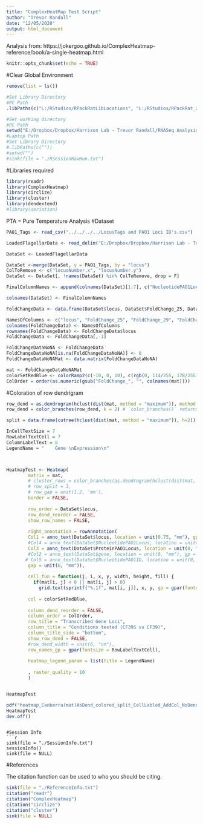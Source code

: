 ```yaml
---
title: "ComplexHeatMap Test Script"
author: "Trevor Randall"
date: "12/05/2020"
output: html_document
---
```


Analysis from: https://jokergoo.github.io/ComplexHeatmap-reference/book/a-single-heatmap.html

```r
knitr::opts_chunk$set(echo = TRUE)
```


#Clear Global Environment
```r
remove(list = ls())
```


```r
#Set Library Directory
#PC Path
.libPaths(c("L:/RStudios/RPackRatLibLocations", "L:/RStudios/RPackRat_2019_04_DESEQLibs"))

#Set working directory
#PC Path
setwd("E:/Dropbox/Dropbox/Harrison Lab - Trevor Randall/RNASeq Analysis/RNASeqAnlyPkrat_2020_03/CF39vsCF39S/Pure Temperature Analysis Comparisons/Individual Heatmaps/Heat Maps")
#Laptop Path
#Set Library Directory
#.libPaths(c(""))
#setwd("")
#sink(file = "./RSessionRawRun.txt") 
``` 


#Libraries required
```r
library(readr)
library(ComplexHeatmap)
library(circlize)
library(cluster)
library(dendextend)
#library(seriation)
```

PTA = Pure Temperature Analysis
#Dataset
```r
PAO1_Tags <- read_csv("../../../../LocusTags and PAO1 Loci ID's.csv")

LoadedFlagellarData <- read_delim("E:/Dropbox/Dropbox/Harrison Lab - Trevor Randall/RNASeq Analysis/RNASeqAnlyPkrat_2020_03/CF39vsCF39S/Pure Temperature Analysis Comparisons/Individual Heatmaps/Cut Data Sets/Flagella Genes Full Dataset.txt", "\t", escape_double = FALSE, trim_ws = TRUE)

DataSet <- LoadedFlagellarData

DataSet <-merge(DataSet, y = PAO1_Tags, by = "locus")
ColToRemove <- c("locusNumber.x", "locusNumber.y")
DataSet <- DataSet[, !names(DataSet) %in% ColToRemove, drop = F]

FinalColumnNames <- append(colnames(DataSet)[1:7], c("NucleotidePAO1Locus", "NucleotidePAO1ID", "ProteinPAO1Locus", "ProteinPAO1ID"))

colnames(DataSet) <- FinalColumnNames

```

<!-- Names of Columns = "FoldChange_25C", "FoldChange_29C", "FoldChange_33C", "FoldChange_37C", "FoldChange_41C" -->
<!-- ```{r} -->
<!-- DataSet$FoldChange_25C <- NULL -->
<!-- DataSet$FoldChange_29C <- NULL -->
<!-- ``` -->


```r
FoldChangeData <- data.frame(DataSet$locus, DataSet$FoldChange_25, DataSet$FoldChange_29, DataSet$FoldChange_33, DataSet$FoldChange_37, DataSet$FoldChange_41)

NamesOfColumns <- c("locus", "FoldChange_25", "FoldChange_29", "FoldChange_33", "FoldChange_37", "FoldChange_41")
colnames(FoldChangeData) <- NamesOfColumns
rownames(FoldChangeData) <- FoldChangeData$locus
FoldChangeData <- FoldChangeData[,-1]
```


```r
FoldChangeDataNoNA <- FoldChangeData
FoldChangeDataNoNA[is.na(FoldChangeDataNoNA)] <- 0
FoldChangeDataNoNAMat <- data.matrix(FoldChangeDataNoNA)
```

```r
mat <- FoldChangeDataNoNAMat
colorSetRedBlue <- colorRamp2(c(-10, 0, 10), c(rgb(0, 114/255, 178/255), "white", rgb(213/255, 94/255, 0))) #First color is Blue and second is Vermillion from the Nature Colorblind palette
ColOrder = order(as.numeric(gsub("FoldChange_", "", colnames(mat))))
```

#Coloration of row dendrigram
```r
row_dend = as.dendrogram(hclust(dist(mat, method = "maximum")), method = "complete")
row_dend = color_branches(row_dend, k = 2) # `color_branches()` returns a dendrogram object

split = data.frame(cutree(hclust(dist(mat, method = "maximum")), h=2))

```

```r
InCellTextSize = 7
RowLabelTextCell = 7
ColumnLabelText = 8
LegendName = "    Gene \nExpression\n"



HeatmapTest <- Heatmap(
        matrix = mat, 
        # cluster_rows = color_branches(as.dendrogram(hclust(dist(mat, method = "canberra")), method = "complete"), k = 2),
        # row_split = 3,
        # row_gap = unit(1.2, 'mm'),
        border = FALSE, 
        
        row_order = DataSet$locus,       
        row_dend_reorder = FALSE,
        show_row_names = FALSE,
        
        right_annotation = rowAnnotation(
        Col1 = anno_text(DataSet$locus, location = unit(0.75, "mm"), gp = gpar(fontsize = RowLabelTextCell)), 
        #Col4 = anno_text(DataSet$NucleotidePAO1Locus, location = unit(1, "mm"), gp = gpar(fontsize = RowLabelTextCell)),
      	Col3 = anno_text(DataSet$ProteinPAO1Locus, location = unit(0, "mm"), gp = gpar(fontsize = RowLabelTextCell)),
        #Col2 = anno_text(DataSet$gene, location = unit(0, "mm"), gp = gpar(fontsize = RowLabelTextCell)),
       # Col5 = anno_text(DataSet$NucleotidePAO1ID, location = unit(0, "mm"), gp = gpar(fontsize = RowLabelTextCell)),
        gap = unit(6, "mm")),
        
        cell_fun = function(j, i, x, y, width, height, fill) {
          if(mat[i, j] < 0 || mat[i, j] > 0)
            grid.text(sprintf("%.1f", mat[i, j]), x, y, gp = gpar(fontsize = InCellTextSize))},
        
        col = colorSetRedBlue,
        
        column_dend_reorder = FALSE, 
        column_order = ColOrder, 
        row_title = "Transcribed Gene Loci", 
        column_title = "Conditions tested (CF39S vs CF39)", 
        column_title_side = "bottom",
        show_row_dend = FALSE,
        #row_dend_width = unit(6, "cm"),
        row_names_gp = gpar(fontsize = RowLabelTextCell),
        
        heatmap_legend_param = list(title = LegendName)
        
        , raster_quality = 10
        )


HeatmapTest
```




```r
pdf("heatmap_Canberra(mat)AsDend_colored_split_CellLabled_AddCol_NoDend_MinProt.pdf", width = 10, height = 22)
HeatmapTest
dev.off()
```



```

#Session Info
```r
sink(file = "./SessionInfo.txt")
sessionInfo()
sink(file = NULL)
```


#References

The citation function can be used to  who you should be citing.

```r
sink(file = "./ReferenceInfo.txt")
citation("readr")
citation("ComplexHeatmap")
citation("circlize")
citation("cluster")
sink(file = NULL)
```

